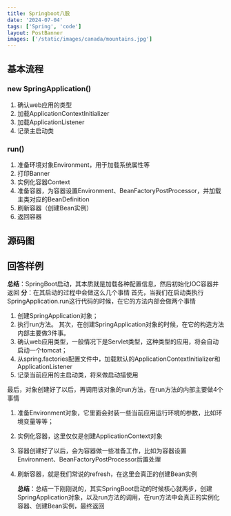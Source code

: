 ```yaml
---
title: Springboot八股
date: '2024-07-04'
tags: ['Spring', 'code']
layout: PostBanner
images: ['/static/images/canada/mountains.jpg']
---
```


<TOCInline toc={props.toc} asDisclosure />



## 基本流程

### new SpringApplication()

1. 确认web应用的类型
2. 加载ApplicationContextInitializer
3. 加载ApplicationListener
4. 记录主启动类

### run()

1. 准备环境对象Environment，用于加载系统属性等
2. 打印Banner
3. 实例化容器Context
4. 准备容器，为容器设置Environment、BeanFactoryPostProcessor，并加载主类对应的BeanDefinition
5. 刷新容器（创建Bean实例）
6. 返回容器

## 源码图

## 回答样例

**总结**：SpringBoot启动，其本质就是加载各种配置信息，然后初始化IOC容器并返回
**分**：在其启动的过程中会做这么几个事情
首先，当我们在启动类执行SpringApplication.run这行代码的时候，在它的方法内部会做两个事情

1.  创建SpringApplication对象；
2.  执行run方法。
    其次，在创建SpringApplication对象的时候，在它的构造方法内部主要做3件事。
3.  确认web应用类型，一般情况下是Servlet类型，这种类型的应用，将会自动启动一个tomcat；
4.  从spring.factories配置文件中，加载默认的ApplicationContextInitializer和ApplicationListener
5.  记录当前应用的主启动类，将来做启动描使用

最后，对象创建好了以后，再调用该对象的run方法，在run方法的内部主要做4个事情

1.  准备Environment对象，它里面会封装一些当前应用运行环境的参数，比如环境变量等等；
2.  实例化容器，这里仅仅是创建ApplicationContext对象
3.  容器创建好了以后，会为容器做一些准备工作，比如为容器设置Environment、BeanFactoryPostProcessor后置处理
4.  刷新容器，就是我们常说的refresh，在这里会真正的创建Bean实例


    **总结**：总结一下刚刚说的，其实SpringBoot启动的时候核心就两步，创建SpringApplication对象，以及run方法的调用，在run方法中会真正的实例化容器、创建Bean实例，最终返回


